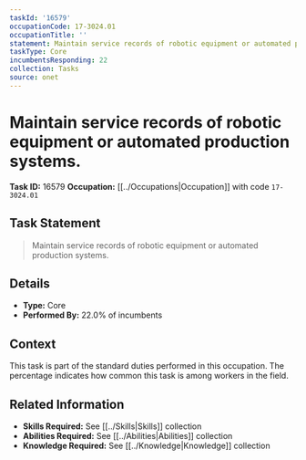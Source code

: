 ```yaml
---
taskId: '16579'
occupationCode: 17-3024.01
occupationTitle: ''
statement: Maintain service records of robotic equipment or automated production systems.
taskType: Core
incumbentsResponding: 22
collection: Tasks
source: onet
---
```

# Maintain service records of robotic equipment or automated production systems.

**Task ID:** 16579
**Occupation:** [[../Occupations|Occupation]] with code `17-3024.01`

## Task Statement

> Maintain service records of robotic equipment or automated production systems.

## Details

- **Type:** Core
- **Performed By:** 22.0% of incumbents

## Context

This task is part of the standard duties performed in this occupation. The percentage indicates how common this task is among workers in the field.

## Related Information

- **Skills Required:** See [[../Skills|Skills]] collection
- **Abilities Required:** See [[../Abilities|Abilities]] collection
- **Knowledge Required:** See [[../Knowledge|Knowledge]] collection
